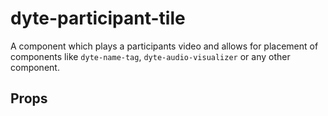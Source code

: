 # dyte-participant-tile

A component which plays a participants video and allows for placement
of components like `dyte-name-tag`, `dyte-audio-visualizer` or any other component.

## Props

<PropsTable of="dyte-participant-tile" />
